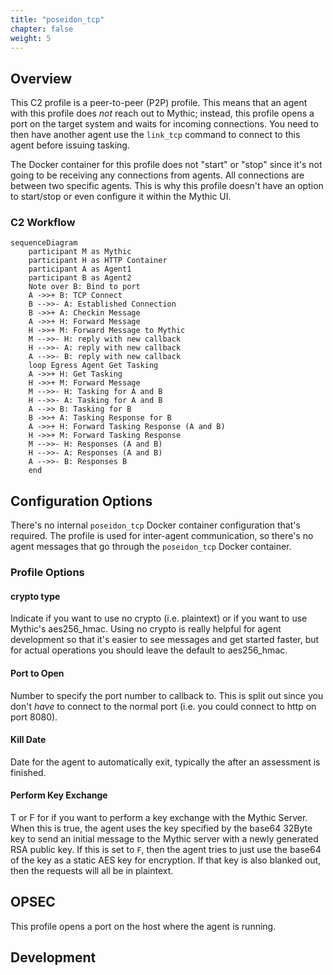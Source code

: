 ```yaml
---
title: "poseidon_tcp"
chapter: false
weight: 5
---
```


## Overview
This C2 profile is a peer-to-peer (P2P) profile. This means that an agent with this profile does _not_ reach out to Mythic; instead, this profile opens a port on the target system and waits for incoming connections. You need to then have another agent use the `link_tcp` command to connect to this agent before issuing tasking. 

The Docker container for this profile does not "start" or "stop" since it's not going to be receiving any connections from agents. All connections are between two specific agents. This is why this profile doesn't have an option to start/stop or even configure it within the Mythic UI.
 
### C2 Workflow
```mermaid
sequenceDiagram
    participant M as Mythic
    participant H as HTTP Container
    participant A as Agent1
    participant B as Agent2
    Note over B: Bind to port
    A ->>+ B: TCP Connect
    B -->>- A: Established Connection
    B ->>+ A: Checkin Message
    A ->>+ H: Forward Message
    H ->>+ M: Forward Message to Mythic
    M -->>- H: reply with new callback
    H -->>- A: reply with new callback
    A -->>- B: reply with new callback
    loop Egress Agent Get Tasking
    A ->>+ H: Get Tasking
    H ->>+ M: Forward Message
    M -->>- H: Tasking for A and B
    H -->>- A: Tasking for A and B
    A -->> B: Tasking for B
    B ->>+ A: Tasking Response for B
    A ->>+ H: Forward Tasking Response (A and B)
    H ->>+ M: Forward Tasking Response
    M -->>- H: Responses (A and B)
    H -->>- A: Responses (A and B)
    A -->>- B: Responses B
    end
```


## Configuration Options
There's no internal `poseidon_tcp` Docker container configuration that's required. The profile is used for inter-agent communication, so there's no agent messages that go through the `poseidon_tcp` Docker container.

### Profile Options
#### crypto type
Indicate if you want to use no crypto (i.e. plaintext) or if you want to use Mythic's aes256_hmac. Using no crypto is really helpful for agent development so that it's easier to see messages and get started faster, but for actual operations you should leave the default to aes256_hmac.

#### Port to Open
Number to specify the port number to callback to. This is split out since you don't _have_ to connect to the normal port (i.e. you could connect to http on port 8080). 

#### Kill Date
Date for the agent to automatically exit, typically the after an assessment is finished.

#### Perform Key Exchange
T or F for if you want to perform a key exchange with the Mythic Server. When this is true, the agent uses the key specified by the base64 32Byte key to send an initial message to the Mythic server with a newly generated RSA public key. If this is set to `F`, then the agent tries to just use the base64 of the key as a static AES key for encryption. If that key is also blanked out, then the requests will all be in plaintext.

## OPSEC

This profile opens a port on the host where the agent is running. 

## Development

